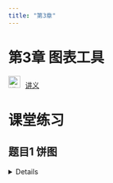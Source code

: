 ```yaml
---
title: "第3章"
---
```


# 第3章 图表工具

<img src="img/teacher.png" alt="讲义" style="width: 24px; height: 24px;margin-right: 10px">[讲义](https://lizongzhang.github.io/stat/chap3.html){target="_blank"}

# 课堂练习

## 题目1 饼图

<details>


数据来源：大众点评网，广州六大品牌奶茶店

样本容量：336

数据来源：大众点评网，广州6大奶茶品牌

```r
#| code-fold: TRUE
#| code-summary: "Show the code"
#| message: FALSE
#| warning: FALSE


library(tidyverse)
library(readxl)
data  <- read_excel("data/top6.xlsx")

par(family  = 'STKaiti')
library(showtext)
showtext_auto()

data %>% 
  count(brand) %>% 
  mutate(percent = round(n/sum(n)*100, 1))

table(data$brand) %>% 
  pie()

pie_table <- data %>% 
  count(brand) %>% 
  mutate(percent = round(n/sum(n)*100, 1),
         per_label = paste0(brand, " ", percent, "%")) %>% 
  arrange(desc(percent))
  
pie(pie_table$percent, 
    labels = pie_table$per_label, 
    clockwise = TRUE,
    init.angle = 90)



```

## 题目2 条形图

<details>


```r
#| code-fold: TRUE
#| code-summary: "Show the code"
#| message: FALSE
#| warning: FALSE


data %>% ggplot(aes(brand, fill = brand)) + 
  geom_bar() +
  labs(x = "品牌", fill = "品牌") +
  theme_bw() +
  theme(text = element_text(size = 15),
        legend.position = "bottom",
        legend.text = element_text(size = 10)) 


library(forcats)
data %>% ggplot(aes(fct_infreq(brand), fill = brand)) + 
  geom_bar() +
  geom_text(stat = "count", aes(label = after_stat(count)), vjust = -1)+ 
  scale_y_continuous(limits = c(0,100))+
  guides(x = guide_axis(angle = 45)) +
  labs(x = "品牌", fill = "品牌") +
  theme_bw() +
  theme(text = element_text(size = 15),
        legend.position = "none",
        legend.text = element_text(size = 10)) 

```


## 题目3 直方图

<details>


```r
#| code-fold: TRUE
#| code-summary: "Show the code"
#| message: FALSE
#| warning: FALSE

library(ggplot2)

# 难看的直方图
ggplot(mpg, aes(x = hwy)) +
  geom_histogram(binwidth = 5, color = "black", alpha = 0.9) +
  labs(title = "Ugly Histogram", x = "Highway Mileage", y = "Count") +
  theme(
    plot.title = element_text(size = 20, hjust = 0.5, color = "purple"),
    axis.title.x = element_text(size = 15, angle = 45, vjust = 1, color = "red"),
    axis.title.y = element_text(size = 15, angle = 90, hjust = 1, color = "green"),
    legend.position = "top",
    panel.background = element_rect(fill = "pink"),
    panel.grid.major = element_line(color = "yellow", size = 1)
  )




# 好看的直方图
ggplot(mpg, aes(x = hwy)) +
  geom_histogram(breaks = seq(12, 46, 2), 
                 fill = "#0073C2FF", 
                 color = "white", 
                 alpha = 0.8) +
  scale_x_continuous(breaks = seq(12, 46, 2),
                     labels = seq(12, 46, 2)) +
  scale_y_continuous(limits = c(0,50))+
  labs(title = "Highway Mileage Distribution", x = "Highway Mileage", y = "Frequency") +
  theme_minimal() +
  theme(
    plot.title = element_text(size = 20, hjust = 0.5),
    axis.title.x = element_text(size = 18),
    axis.title.y = element_text(size = 18),
    panel.grid.major = element_line(color = "grey90"),
    panel.grid.minor = element_blank()
  )

```


## 题目4 二维变量的作图

<details>


### 分组条形图

```r
#| code-fold: TRUE
#| code-summary: "Show the code"
#| message: FALSE
#| warning: FALSE

data %>%
  group_by(area, brand) %>%
  summarise(count = n(), .groups = "drop") %>% 
  mutate(brand_order = paste(brand, area, rank(-count), sep = "_"))  %>% 
  ggplot(aes(reorder(brand_order, -count),
             count, fill = brand)) +
  geom_col()+
  facet_wrap(~ area, scales = "free_x", ncol = 3) +
  geom_text(aes(label = count), vjust = -0.5) +
  scale_x_discrete(labels = function(x) gsub("_.+$", "", x)) + # 移除排序编号
  scale_y_continuous(limits = c(0, 42)) +
  labs(x = "品牌", y = "数量") +
  theme(axis.text.x = element_text(angle = 42, hjust = 1), 
        legend.position = "none")


```

### 分组直方图

```r
#| code-fold: TRUE
#| code-summary: "Show the code"
#| message: FALSE
#| warning: FALSE


#按单个定性变量分组
data %>% 
  ggplot(aes(retail.price, fill = brand))+
  geom_histogram(breaks = seq(6, 38, 2))+
  facet_wrap(~brand, ncol = 2) +
  scale_y_continuous(limits = c(0,60))+
  scale_fill_brewer(palette  = "Set1") +
  labs(title = "零售价直方图",
       x = "零售价",
       y = "频数") +
  scale_x_continuous(breaks = seq(6, 36, 4),
                     labels = seq(6, 36, 4)) +
  theme_bw() +
  theme(text = element_text(size = 15),
        legend.position = "bottom",
        legend.text = element_text(size = 10))


```

### 分组直方图

```r
#| code-fold: TRUE
#| code-summary: "Show the code"
#| message: FALSE
#| warning: FALSE


data %>% 
  ggplot(aes(retail.price, reorder(brand, retail.price, FUN = median),
             col = brand))+
  geom_boxplot()+
  labs(title ="六大奶茶品牌零售价格",
       x = "零售价格",
       y = "品牌", fill = "品牌")+
  theme_bw() +
  theme(text = element_text(size = 15),
        legend.position = "bottom",
        legend.text = element_text(size = 10))


```



# Excel教学视频

<img src="img/video.png" alt="讲义" style="width: 24px; height: 24px;margin-right: 10px">[Excel图表工具合集](https://www.bilibili.com/video/BV1uK4y1X752/)


<img src="img/video.png" alt="讲义" style="width: 24px; height: 24px;margin-right: 10px">[Excel图表工具综合运用——基金经理](https://www.bilibili.com/video/BV1UJ4m1b7Lb/)

<img src="img/video.png" alt="讲义" style="width: 24px; height: 24px;margin-right: 10px">[EXCEL数据清洗合集](https://www.bilibili.com/video/BV1uc41177Mn/)


<img src="img/video.png" alt="讲义" style="width: 24px; height: 24px;margin-right: 10px">[EXCEL如何美化箱线图？](https://www.bilibili.com/video/BV1imxqedE8B/)




# Excel习题

## 习题3 毕业生.xlsx

数据文件：毕业生.xlsx(数据文件在QQ 群文件夹中），用Excel完成以下任务：

3.1	绘制毕业生性别分布的频数分布表，在表中列出男性和女性的人数及比重。

3.2	绘制毕业生性别分布的饼图和条形图。

3.3	绘制毕业生的专业人数分布的频数分布表，在表中列出各个专业的人数和百分比。

3.4	绘制毕业生各专业人数分布的帕累托图。

3.5	绘制毕业生的政治面貌的频数分布表。

3.6	绘制毕业生的政治面貌的瀑布图。

3.7	绘制毕业生的就业单位类型的频数分布表。

3.8	对毕业生先按性别、再按就业单位类型进行层级分组，绘制树状图。

3.9	对毕业生先按性别、再按政治面貌进行层级分组，绘制树状图。

## 习题4 毕业生.xlsx

数据文件：毕业生.xlsx(数据文件在QQ 群文件夹中），用Excel完成以下任务：

4.1	绘制毕业生月薪的频数分布表，采用适宜的组矩，在表中列出各个组别的人数和百分比。

4.2	绘制毕业生月薪的直方图。

4.3	绘制毕业生月薪的频数折线图、累积百分比折线图，在图中标注出频数或累积百分比。在870位毕业生中，月薪小于等于4000、小于等于6000的各占比多少？。

4.4	绘制毕业生月薪的箱线图，在箱线图中标注出第1个四分位数、中位数和第3个四分位数。



# 习题讲评视频

<img src="img/video.png" alt="讲义" style="width: 24px; height: 24px;margin-right: 10px">[Excel习题3讲评](https://www.bilibili.com/video/BV1Py411z7LB/)  

<img src="img/video.png" alt="讲义" style="width: 24px; height: 24px;margin-right: 10px">[Excel习题4讲评](https://www.bilibili.com/video/BV1xx4y1J7pm/)  

<img src="img/video.png" alt="讲义" style="width: 24px; height: 24px;margin-right: 10px">[教材第3章习题讲评](https://www.bilibili.com/video/BV1t3411W7V9/)  

# 学生习作讲评

<img src="img/link.png" style="width: 24px; height: 24px;margin-right: 10px"> [教材第3章习题学生习作点评](https://lizongzhang.github.io/statwithspss/chap3ex.html){target="_blank"}

  
    
# 拓展资源

<img src="img/link.png" style="width: 24px; height: 24px;margin-right: 10px"> 在线词云图工具 <https://www.wordclouds.com/>    
